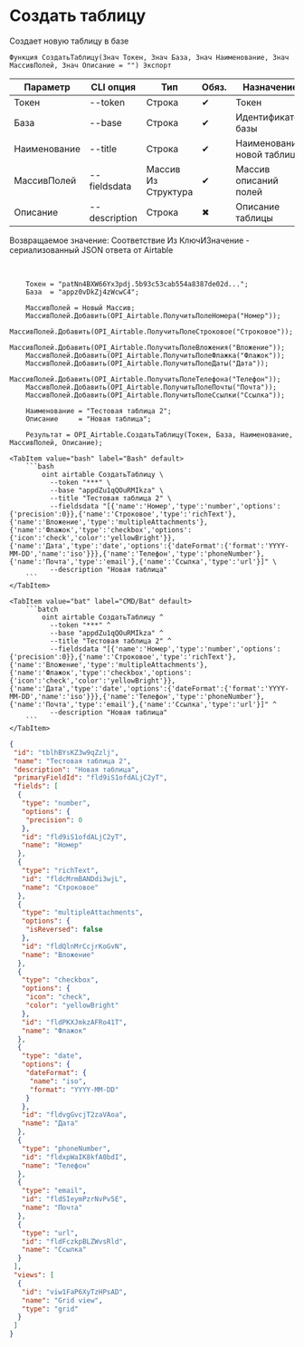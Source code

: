 ﻿---
sidebar_position: 1
description: Создать таблицу и другие функции для работы с Airtable в Открытом пакете интеграций - бесплатной open-source библиотеке интеграций для 1С:Предприятие 8, OneScript и CLI
keywords: [1C, 1С, 1С:Предприятие, 1С:Предприятие 8.3, API, Интеграция, Сервисы, Обмен, OneScript, CLI, Airtable]
---


# Создать таблицу
 Создает новую таблицу в базе



`Функция СоздатьТаблицу(Знач Токен, Знач База, Знач Наименование, Знач МассивПолей, Знач Описание = "") Экспорт`

  | Параметр | CLI опция | Тип | Обяз. | Назначение |
  |-|-|-|-|-|
  | Токен | --token | Строка | &#x2714; | Токен |
  | База | --base | Строка | &#x2714; | Идентификатор базы |
  | Наименование | --title | Строка | &#x2714; | Наименование новой таблицы |
  | МассивПолей | --fieldsdata | Массив Из Структура | &#x2714; | Массив описаний полей |
  | Описание | --description | Строка | &#x2716; | Описание таблицы |

  
  Возвращаемое значение:   Соответствие Из КлючИЗначение - сериализованный JSON ответа от Airtable

<br/>




```bsl title="Пример использования для 1С:Предприятие/OneScript"
    Токен = "patNn4BXW66Yx3pdj.5b93c53cab554a8387de02d...";
    База  = "appz0vDkZj4zWcwC4";

    МассивПолей = Новый Массив;
    МассивПолей.Добавить(OPI_Airtable.ПолучитьПолеНомера("Номер"));
    МассивПолей.Добавить(OPI_Airtable.ПолучитьПолеСтроковое("Строковое"));
    МассивПолей.Добавить(OPI_Airtable.ПолучитьПолеВложения("Вложение"));
    МассивПолей.Добавить(OPI_Airtable.ПолучитьПолеФлажка("Флажок"));
    МассивПолей.Добавить(OPI_Airtable.ПолучитьПолеДаты("Дата"));
    МассивПолей.Добавить(OPI_Airtable.ПолучитьПолеТелефона("Телефон"));
    МассивПолей.Добавить(OPI_Airtable.ПолучитьПолеПочты("Почта"));
    МассивПолей.Добавить(OPI_Airtable.ПолучитьПолеСсылки("Ссылка"));

    Наименование = "Тестовая таблица 2";
    Описание     = "Новая таблица";

    Результат = OPI_Airtable.СоздатьТаблицу(Токен, База, Наименование, МассивПолей, Описание);
```
    

 <Tabs>
  
    <TabItem value="bash" label="Bash" default>
        ```bash
            oint airtable СоздатьТаблицу \
              --token "***" \
              --base "appdZu1qQOuRMIkza" \
              --title "Тестовая таблица 2" \
              --fieldsdata "[{'name':'Номер','type':'number','options':{'precision':0}},{'name':'Строковое','type':'richText'},{'name':'Вложение','type':'multipleAttachments'},{'name':'Флажок','type':'checkbox','options':{'icon':'check','color':'yellowBright'}},{'name':'Дата','type':'date','options':{'dateFormat':{'format':'YYYY-MM-DD','name':'iso'}}},{'name':'Телефон','type':'phoneNumber'},{'name':'Почта','type':'email'},{'name':'Ссылка','type':'url'}]" \
              --description "Новая таблица"
        ```
    </TabItem>
  
    <TabItem value="bat" label="CMD/Bat" default>
        ```batch
            oint airtable СоздатьТаблицу ^
              --token "***" ^
              --base "appdZu1qQOuRMIkza" ^
              --title "Тестовая таблица 2" ^
              --fieldsdata "[{'name':'Номер','type':'number','options':{'precision':0}},{'name':'Строковое','type':'richText'},{'name':'Вложение','type':'multipleAttachments'},{'name':'Флажок','type':'checkbox','options':{'icon':'check','color':'yellowBright'}},{'name':'Дата','type':'date','options':{'dateFormat':{'format':'YYYY-MM-DD','name':'iso'}}},{'name':'Телефон','type':'phoneNumber'},{'name':'Почта','type':'email'},{'name':'Ссылка','type':'url'}]" ^
              --description "Новая таблица"
        ```
    </TabItem>
</Tabs>


```json title="Результат"
{
 "id": "tblhBYsKZ3w9qZzlj",
 "name": "Тестовая таблица 2",
 "description": "Новая таблица",
 "primaryFieldId": "fld9iS1ofdALjC2yT",
 "fields": [
  {
   "type": "number",
   "options": {
    "precision": 0
   },
   "id": "fld9iS1ofdALjC2yT",
   "name": "Номер"
  },
  {
   "type": "richText",
   "id": "fldcMrmBANDdi3wjL",
   "name": "Строковое"
  },
  {
   "type": "multipleAttachments",
   "options": {
    "isReversed": false
   },
   "id": "fldQlnMrCcjrKoGvN",
   "name": "Вложение"
  },
  {
   "type": "checkbox",
   "options": {
    "icon": "check",
    "color": "yellowBright"
   },
   "id": "fldPKXJmkzAFRo41T",
   "name": "Флажок"
  },
  {
   "type": "date",
   "options": {
    "dateFormat": {
     "name": "iso",
     "format": "YYYY-MM-DD"
    }
   },
   "id": "fldvgGvcjT2zaVAoa",
   "name": "Дата"
  },
  {
   "type": "phoneNumber",
   "id": "fldxpWaIK8kfA0bdI",
   "name": "Телефон"
  },
  {
   "type": "email",
   "id": "fldSIeymPzrNvPv5E",
   "name": "Почта"
  },
  {
   "type": "url",
   "id": "fldFczkpBLZWvsRld",
   "name": "Ссылка"
  }
 ],
 "views": [
  {
   "id": "viw1FaP6XyTzHPsAD",
   "name": "Grid view",
   "type": "grid"
  }
 ]
}
```
